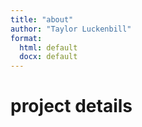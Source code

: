 ```yaml
---
title: "about"
author: "Taylor Luckenbill"
format:
  html: default
  docx: default
---
```

# project details